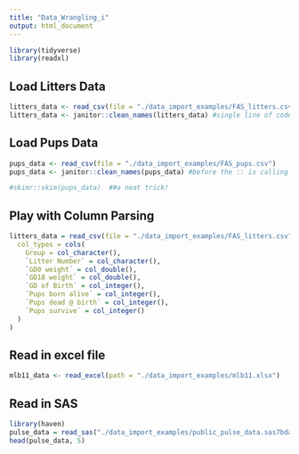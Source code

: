 ```yaml
---
title: "Data_Wrangling_i"
output: html_document
---
```


```r
library(tidyverse)
library(readxl)
```


## Load Litters Data
```r
litters_data <- read_csv(file = "./data_import_examples/FAS_litters.csv")
litters_data <- janitor::clean_names(litters_data) #single line of code to clean up names
```


## Load Pups Data
```r
pups_data <- read_csv(file = "./data_import_examples/FAS_pups.csv")
pups_data <- janitor::clean_names(pups_data) #before the :: is calling specific package, after :: calls function; 

#skimr::skim(pups_data)  ##a neat trick!
```

## Play with Column Parsing
```r
litters_data = read_csv(file = "./data_import_examples/FAS_litters.csv",
  col_types = cols(
    Group = col_character(),
    `Litter Number` = col_character(),
    `GD0 weight` = col_double(),
    `GD18 weight` = col_double(),
    `GD of Birth` = col_integer(),
    `Pups born alive` = col_integer(),
    `Pups dead @ birth` = col_integer(),
    `Pups survive` = col_integer()
  )
)
```

## Read in excel file
```r
mlb11_data <- read_excel(path = "./data_import_examples/mlb11.xlsx")
```

## Read in SAS
```r
library(haven)
pulse_data = read_sas("./data_import_examples/public_pulse_data.sas7bdat")
head(pulse_data, 5)
```

